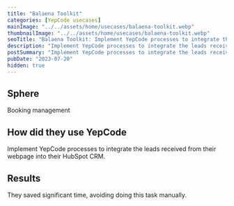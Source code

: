 ```yaml
---
title: "Balaena Toolkit"
categories: [YepCode usecases]
mainImage: "../../assets/home/usecases/balaena-toolkit.webp"
thumbnailImage: "../../assets/home/usecases/balaena-toolkit.webp"
seoTitle: "Balaena Toolkit: Implement YepCode processes to integrate the leads received from their webpage into their HubSpot CRM."
description: "Implement YepCode processes to integrate the leads received from their webpage into their HubSpot CRM."
postSummary: "Implement YepCode processes to integrate the leads received from their webpage into their HubSpot CRM."
pubDate: "2023-07-20"
hidden: true
---
```


## Sphere

Booking management

## How did they use YepCode

Implement YepCode processes to integrate the leads received from their webpage into their HubSpot CRM.

## Results

They saved significant time, avoiding doing this task manually.
